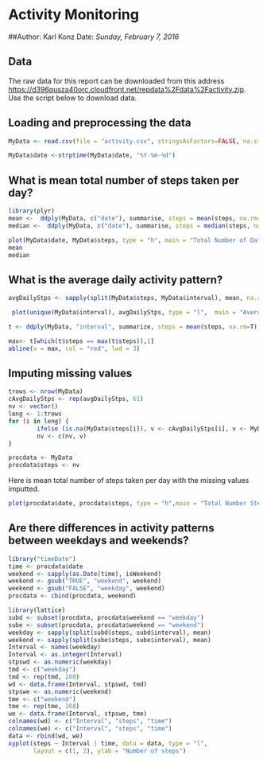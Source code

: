 Activity Monitoring
===================

##Author: Karl Konz
Date: *Sunday, February 7, 2016*

Data 
----
The raw data for this report can be downloaded from this address <https://d396qusza40orc.cloudfront.net/repdata%2Fdata%2Factivity.zip>. Use the script below to download data.


## Loading and preprocessing the data

```r
MyData <- read.csv(file = "activity.csv", stringsAsFactors=FALSE, na.strings="NA")
```

```r
MyData$date <-strptime(MyData$date, "%Y-%m-%d")
```

## What is mean total number of steps taken per day?



```r
library(plyr)
mean <-  ddply(MyData, c("date"), summarise, steps = mean(steps, na.rm=T))
median <-  ddply(MyData, c("date"), summarise, steps = median(steps, na.rm=T))
```

```r
plot(MyData$date, MyData$steps, type = "h", main = "Total Number of Daily Steps", ylab = "Daily Number of Steps of Person", xlab = "October and November, 2012", col="darkblue", lwd=5)
mean
median
```

## What is the average daily activity pattern?

```r
avgDailyStps <- sapply(split(MyData$steps, MyData$interval), mean, na.rm=TRUE)

```

```r
 plot(unique(MyData$interval), avgDailyStps, type = "l",  main = "Average Number of Steps", ylab = "Number of Steps", xlab = "5 min increments", col="darkblue")

t <- ddply(MyData, "interval", summarize, steps = mean(steps, na.rm=T))

max<- t[which(t$steps == max(t$steps)),1]
abline(v = max, col = "red", lwd = 3)


```


## Imputing missing values

```r
trows <- nrow(MyData)
cAvgDailyStps <- rep(avgDailyStps, 61) 
nv <- vector()
leng <- 1:trows
for (i in leng) {
        ifelse (is.na(MyData$steps[i]), v <- cAvgDailyStps[i], v <- MyData$steps[i])
        nv <- c(nv, v)
}
```


```r
procdata <- MyData
procdata$steps <- nv
```

Here is mean total number of steps taken per day with the missing values imputted.

```r
plot(procdata$date, procdata$steps, type = "h",main = "Total Number Steps Taken Daily", ylab = "Number of steps", xlab = "October and November, 2012", col="darkblue", lwd=5)

```

## Are there differences in activity patterns between weekdays and weekends?

```r
library("timeDate")
time <- procdata$date
weekend <- sapply(as.Date(time), isWeekend)
weekend <- gsub("TRUE", "weekend", weekend)
weekend <- gsub("FALSE", "weekday", weekend)
procdata <- cbind(procdata, weekend)
```

```r
library(lattice)
subd <- subset(procdata, procdata$weekend == "weekday")
sube <- subset(procdata, procdata$weekend == "weekend")
weekday <- sapply(split(subd$steps, subd$interval), mean)
weekend <- sapply(split(sube$steps, sube$interval), mean)
Interval <- names(weekday)
Interval <- as.integer(Interval)
stpswd <- as.numeric(weekday)
tmd <- c("weekday")
tmd <- rep(tmd, 288)
wd <- data.frame(Interval, stpswd, tmd)
stpswe <- as.numeric(weekend)
tme <- c("weekend")
tme <- rep(tme, 288)
we <- data.frame(Interval, stpswe, tme)
colnames(wd) <- c("Interval", "steps", "time")
colnames(we) <- c("Interval", "steps", "time")
data <- rbind(wd, we)
xyplot(steps ~ Interval | time, data = data, type = "l", 
       layout = c(1, 2), ylab = "Number of steps")
```
